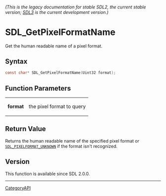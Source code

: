 ====== (This is the legacy documentation for stable SDL2, the current stable version; [https://wiki.libsdl.org/SDL3/ SDL3] is the current development version.) ======
= SDL_GetPixelFormatName =

Get the human readable name of a pixel format.

== Syntax ==

<syntaxhighlight lang='c'>
const char* SDL_GetPixelFormatName(Uint32 format);
</syntaxhighlight>

== Function Parameters ==

{|
|'''format'''
|the pixel format to query
|}

== Return Value ==

Returns the human readable name of the specified pixel format or
<code>[[SDL_PIXELFORMAT_UNKNOWN]]</code> if the format isn't recognized.

== Version ==

This function is available since SDL 2.0.0.

----
[[CategoryAPI]]


